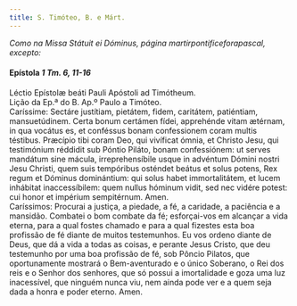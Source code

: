 ```yaml
---
title: S. Timóteo, B. e Márt.
---
```



<em>Como na Missa Státuit ei Dóminus, página martirpontificeforapascal, excepto:</em>

<h4 class="text-center">Epístola <em>1 Tm. 6, 11-16</em></h4>
<div class="container-fluid">
<div class="row">
<div class="col-6 text-justify">
Léctio Epístolæ beáti Pauli Apóstoli ad Timótheum. 
</div>
<div class="col-6 text-justify">
Lição da Ep.ª do B. Ap.º Paulo a Timóteo.
</div>
<div class="col-6 dropcaps text-justify">
Caríssime: Sectáre justítiam, pietátem, fidem, caritátem, patiéntiam, mansuetúdinem. Certa bonum certámen fídei, apprehénde vitam ætérnam, in qua vocátus es, et conféssus bonam confessionem coram multis téstibus. Præcípio tibi coram Deo, qui vivíficat ómnia, et Christo Jesu, qui testimónium réddidit sub Póntio Piláto, bonam confessiónem: ut serves mandátum sine mácula, irreprehensíbile usque in advéntum Dómini nostri Jesu Christi, quem suis tempóribus osténdet beátus et solus potens, Rex regum et Dóminus dominántium: qui solus habet immortalitátem, et lucem inhábitat inaccessíbilem: quem nullus hóminum vidit, sed nec vidére potest: cui honor et impérium sempitérnum. Amen.
</div>
<div class="col-6 dropcaps text-justify">
Caríssimos: Procurai a justiça, a piedade, a fé, a caridade, a paciência e a mansidão. Combatei o bom combate da fé; esforçai-vos em alcançar a vida eterna, para a qual fostes chamado e para a qual fizestes esta boa profissão de fé diante de muitos testemunhos. Eu vos ordeno diante de Deus, que dá a vida a todas as coisas, e perante Jesus Cristo, que deu testemunho por uma boa profissão de fé, sob Pôncio Pilatos, que oportunamente mostrará o Bem-aventurado e o único Soberano, o Rei dos reis e o Senhor dos senhores, que só possui a imortalidade e goza uma luz inacessível, que ninguém nunca viu, nem ainda pode ver e a quem seja dada a honra e poder eterno. Amen.
</div>
</div>
</div>